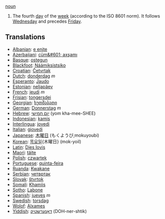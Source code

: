 [[noun]]

#The fourth [[day]] of the [[week]] (according to the ISO 8601 norm). It follows [[Wednesday]] and precedes [[Friday]].

==Translations==
*[[Albanian]]: [[e enjte]]
*[[Azerbaijani]]: [[cüm&#601; axşamı]]
*[[Basque]]: [[ostegun]]
*[[Blackfoot]]: [[Náámiksistsiko]]
*[[Croatian]]: [[Četvrtak]]
*[[Dutch]]: [[donderdag]] ''m''
*[[Esperanto]]: [[Ĵaudo]]
*[[Estonian]]: [[neljapäev]]
*[[French]]: [[jeudi]] ''m''
*[[Frisian]]: [[tongersdei]]
*[[Georgian]]: [[ხუთშაბათი]]
*[[German]]: [[Donnerstag]] ''m''
*[[Hebrew]]: [[יום חמישי]] (yom kha-mee-SHEE)
*[[Indonesian]]: [[kamis]]
*[[Interlingua]]: [[jovedi]]
*[[Italian]]: [[giovedi]]
*[[Japanese]]: [[木曜日]] (もくようび;mokuyoubi)
*[[Korean]]: [[목요일]]{木曜日} (mok-yoil)
*[[Latin]]: [[Dies Iovis]]
*[[Maori]]: [[täite]]
*[[Polish]]: [[czwartek]]
*[[Portuguese]]: [[quinta-feira]]
*[[Ruanda]]: [[Kwakane]]
*[[Serbian]]: [[четвртак]]
*[[Slovak]]: [[štvrtok]]
*[[Somali]]: [[Khamiis]]
*[[Sotho]]: [[Labone]]
*[[Spanish]]: [[jueves]] ''m''
*[[Swedish]]: [[torsdag]]
*[[Wolof]]: [[Alxames]]
*[[Yiddish]]: [[דאָנערשטיק]] (DOH-ner-shtik)